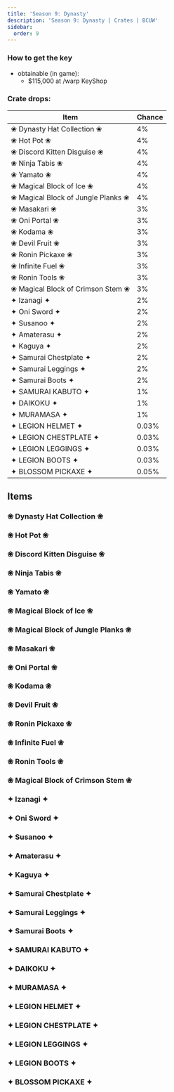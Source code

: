 ---
title: 'Season 9: Dynasty'
description: 'Season 9: Dynasty | Crates | BCUW'
sidebar:
  order: 9
---

### How to get the key
- obtainable (in game):
  - $115,000 at /warp KeyShop

### Crate drops:

| Item                                 | Chance |
|--------------------------------------|--------|
| ❀ Dynasty Hat Collection ❀          | 4%     |
| ❀ Hot Pot ❀                         | 4%     |
| ❀ Discord Kitten Disguise ❀         | 4%     |
| ❀ Ninja Tabis ❀                     | 4%     |
| ❀ Yamato ❀                          | 4%     |
| ❀ Magical Block of Ice ❀            | 4%     |
| ❀ Magical Block of Jungle Planks ❀  | 4%     |
| ❀ Masakari ❀                        | 3%     |
| ❀ Oni Portal ❀                      | 3%     |
| ❀ Kodama ❀                          | 3%     |
| ❀ Devil Fruit ❀                     | 3%     |
| ❀ Ronin Pickaxe ❀                   | 3%     |
| ❀ Infinite Fuel ❀                   | 3%     |
| ❀ Ronin Tools ❀                     | 3%     |
| ❀ Magical Block of Crimson Stem ❀   | 3%     |
| ✦ Izanagi ✦                         | 2%     |
| ✦ Oni Sword ✦                       | 2%     |
| ✦ Susanoo ✦                         | 2%     |
| ✦ Amaterasu ✦                       | 2%     |
| ✦ Kaguya ✦                          | 2%     |
| ✦ Samurai Chestplate ✦              | 2%     |
| ✦ Samurai Leggings ✦                | 2%     |
| ✦ Samurai Boots ✦                   | 2%     |
| ✦ SAMURAI KABUTO ✦                  | 1%     |
| ✦ DAIKOKU ✦                         | 1%     |
| ✦ MURAMASA ✦                        | 1%     |
| ✦ LEGION HELMET ✦                   | 0.03%  |
| ✦ LEGION CHESTPLATE ✦               | 0.03%  |
| ✦ LEGION LEGGINGS ✦                 | 0.03%  |
| ✦ LEGION BOOTS ✦                    | 0.03%  |
| ✦ BLOSSOM PICKAXE ✦                 | 0.05%  |

## Items

### ❀ Dynasty Hat Collection ❀
<Cdn path="2D/Dynasty" name="❀ Dynasty Hat Collection ❀" ext="png" />

### ❀ Hot Pot ❀
<Cdn path="2D/Dynasty" name="❀ Hot Pot ❀" ext="png" />

### ❀ Discord Kitten Disguise ❀
<Cdn path="2D/Dynasty" name="❀ Discord Kitten Disguise ❀" ext="png" />

### ❀ Ninja Tabis ❀
<Cdn path="2D/Dynasty" name="❀ Ninja Tabis ❀" ext="png" />

### ❀ Yamato ❀
<Cdn path="2D/Dynasty" name="❀ Yamato ❀" ext="png" />

### ❀ Magical Block of Ice ❀
<Cdn path="2D/Dynasty" name="❀ Magical Block of Ice ❀" ext="png" />

### ❀ Magical Block of Jungle Planks ❀
<Cdn path="2D/Dynasty" name="❀ Magical Block of Jungle Planks ❀" ext="png" />

### ❀ Masakari ❀
<Cdn path="2D/Dynasty" name="❀ Masakari ❀" ext="png" />

### ❀ Oni Portal ❀
<Cdn path="2D/Dynasty" name="❀ Oni Portal ❀" ext="png" />

### ❀ Kodama ❀
<Cdn path="2D/Dynasty" name="❀ Kodama ❀" ext="png" />

### ❀ Devil Fruit ❀
<Cdn path="2D/Dynasty" name="❀ Devil Fruit ❀" ext="png" />

### ❀ Ronin Pickaxe ❀
<Cdn path="2D/Dynasty" name="❀ Ronin Pickaxe ❀" ext="png" />

### ❀ Infinite Fuel ❀
<Cdn path="2D/Dynasty" name="❀ Infinite Fuel ❀" ext="png" />

### ❀ Ronin Tools ❀
<Cdn path="2D/Dynasty" name="❀ Ronin Tools ❀" ext="png" />

### ❀ Magical Block of Crimson Stem ❀
<Cdn path="2D/Dynasty" name="❀ Magical Block of Crimson Stem ❀" ext="png" />

### ✦ Izanagi ✦
<Cdn path="2D/Dynasty" name="✦ Izanagi ✦" ext="png" />

### ✦ Oni Sword ✦
<Cdn path="2D/Dynasty" name="✦ Oni Sword ✦" ext="png" />

### ✦ Susanoo ✦
<Cdn path="2D/Dynasty" name="✦ Susanoo ✦" ext="png" />

### ✦ Amaterasu ✦
<Cdn path="2D/Dynasty" name="✦ Amaterasu ✦" ext="png" />

### ✦ Kaguya ✦
<Cdn path="2D/Dynasty" name="✦ Kaguya ✦" ext="png" />

### ✦ Samurai Chestplate ✦
<Cdn path="2D/Dynasty" name="✦ Samurai Chestplate ✦" ext="png" />

### ✦ Samurai Leggings ✦
<Cdn path="2D/Dynasty" name="✦ Samurai Leggings ✦" ext="png" />

### ✦ Samurai Boots ✦
<Cdn path="2D/Dynasty" name="✦ Samurai Boots ✦" ext="png" />

### ✦ SAMURAI KABUTO ✦
<Cdn path="2D/Dynasty" name="✦ SAMURAI KABUTO ✦" ext="png" />

### ✦ DAIKOKU ✦
<Cdn path="2D/Dynasty" name="✦ DAIKOKU ✦" ext="png" />

### ✦ MURAMASA ✦
<Cdn path="2D/Dynasty" name="✦ MURAMASA ✦" ext="png" />

### ✦ LEGION HELMET ✦
<Cdn path="2D/Dynasty" name="✦ LEGION HELMET ✦" ext="png" />

### ✦ LEGION CHESTPLATE ✦
<Cdn path="2D/Dynasty" name="✦ LEGION CHESTPLATE ✦" ext="png" />

### ✦ LEGION LEGGINGS ✦
<Cdn path="2D/Dynasty" name="✦ LEGION LEGGINGS ✦" ext="png" />

### ✦ LEGION BOOTS ✦
<Cdn path="2D/Dynasty" name="✦ LEGION BOOTS ✦" ext="png" />

### ✦ BLOSSOM PICKAXE ✦
<Cdn path="2D/Dynasty" name="✦ BLOSSOM PICKAXE ✦" ext="png" />
